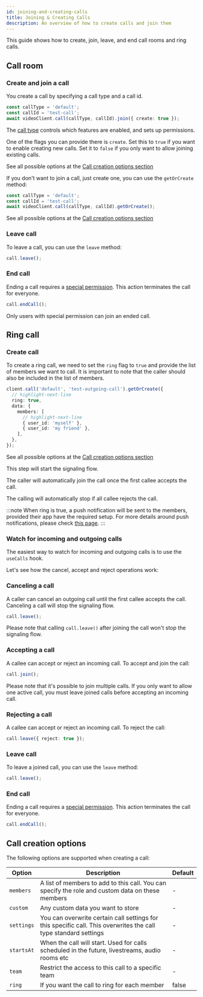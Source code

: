 ```yaml
---
id: joining-and-creating-calls
title: Joining & Creating Calls
description: An overview of how to create calls and join them
---
```


This guide shows how to create, join, leave, and end call rooms and ring calls.

## Call room

### Create and join a call

You create a call by specifying a call type and a call id.

```ts
const callType = 'default';
const callId = 'test-call';
await videoClient.call(callType, callId).join({ create: true });
```

The [call type](../../core/configuring-call-types) controls which features are enabled, and sets up permissions.

One of the flags you can provide there is `create`. Set this to `true` if you want to enable creating new calls. Set it to `false` if you only want to allow joining existing calls.

See all possible options at the [Call creation options section](#call-creation-options)

If you don't want to join a call, just create one, you can use the `getOrCreate` method:

```typescript
const callType = 'default';
const callId = 'test-call';
await videoClient.call(callType, callId).getOrCreate();
```

See all possible options at the [Call creation options section](#call-creation-options)

### Leave call

To leave a call, you can use the `leave` method:

```typescript
call.leave();
```

### End call

Ending a call requires a [special permission](../../core/permissions-and-moderation/). This action terminates the call for everyone.

```typescript
call.endCall();
```

Only users with special permission can join an ended call.

## Ring call

### Create call

To create a ring call, we need to set the `ring` flag to `true` and provide the list of members we want to call.
It is important to note that the caller should also be included in the list of members.

```typescript
client.call('default', 'test-outgoing-call').getOrCreate({
  // highlight-next-line
  ring: true,
  data: {
    members: [
      // highlight-next-line
      { user_id: 'myself' },
      { user_id: 'my friend' },
    ],
  },
});
```

See all possible options at the [Call creation options section](#call-creation-options)

This step will start the signaling flow.

The caller will automatically join the call once the first callee accepts the call.

The calling will automatically stop if all callee rejects the call.

:::note
When ring is true, a push notification will be sent to the members, provided their app have the required setup. For more details around push notifications, please check [this page](../../advanced/push-notifications/).
:::

### Watch for incoming and outgoing calls

The easiest way to watch for incoming and outgoing calls is to use the `useCalls` hook.

Let's see how the cancel, accept and reject operations work:

### Canceling a call

A caller can cancel an outgoing call until the first callee accepts the call. Canceling a call will stop the signaling flow.

```typescript
call.leave();
```

Please note that calling `call.leave()` after joining the call won't stop the signaling flow.

### Accepting a call

A callee can accept or reject an incoming call. To accept and join the call:

```typescript
call.join();
```

Please note that it's possible to join multiple calls. If you only want to allow one active call, you must leave joined calls before accepting an incoming call.

### Rejecting a call

A callee can accept or reject an incoming call. To reject the call:

```typescript
call.leave({ reject: true });
```

### Leave call

To leave a joined call, you can use the `leave` method:

```typescript
call.leave();
```

### End call

Ending a call requires a [special permission](../../core/permissions-and-moderation). This action terminates the call for everyone.

```typescript
call.endCall();
```

## Call creation options

The following options are supported when creating a call:

| Option     | Description                                                                                                     | Default |
| ---------- | --------------------------------------------------------------------------------------------------------------- | ------- |
| `members`  | A list of members to add to this call. You can specify the role and custom data on these members                | -       |
| `custom`   | Any custom data you want to store                                                                               | -       |
| `settings` | You can overwrite certain call settings for this specific call. This overwrites the call type standard settings | -       |
| `startsAt` | When the call will start. Used for calls scheduled in the future, livestreams, audio rooms etc                  | -       |
| `team`     | Restrict the access to this call to a specific team                                                             | -       |
| `ring`     | If you want the call to ring for each member                                                                    | false   |
